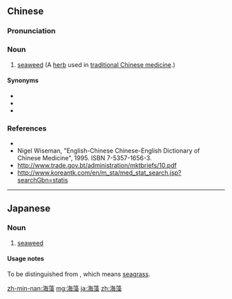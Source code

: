 ==Chinese==
{{zh-forms}}

===Pronunciation===
{{zh-pron
|m=hǎizǎo
|c=hoi2 zou2
|mn=hái-chó
|cat=n
}}

===Noun===
{{zh-noun}}

# [[seaweed]] (A [[herb]] used in [[traditional Chinese medicine]].)

====Synonyms====
* {{zh-l|海草}}
* {{zh-l|海帶}}
* {{zh-l|昆布}}

===References===
* {{pedialite|海藻|lang=zh}}
* Nigel Wiseman, "English-Chinese Chinese-English Dictionary of Chinese Medicine", 1995. ISBN 7-5357-1656-3.
* http://www.trade.gov.bt/administration/mktbriefs/10.pdf
* http://www.koreantk.com/en/m_sta/med_stat_search.jsp?searchGbn=statis

----

==Japanese==
{{ja-kanjitab|かい|そう|yomi=o}}

===Noun===
{{ja-noun|かいそう}}

# [[seaweed]]

====Usage notes====
To be distinguished from {{ja-r|海草|かいそう}}, which means [[seagrass]].

[[zh-min-nan:海藻]]
[[mg:海藻]]
[[ja:海藻]]
[[zh:海藻]]